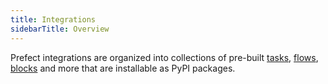 ```yaml
---
title: Integrations
sidebarTitle: Overview
---
```



Prefect integrations are organized into collections of pre-built [tasks](/2.14.21/concepts/tasks/), [flows](/2.14.21/concepts/flows/), [blocks](/2.14.21/concepts/blocks/) and more that are installable as PyPI packages.


